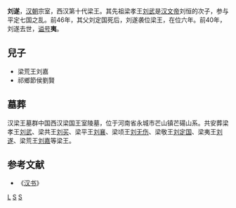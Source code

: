 '''刘遂'''{{BD||？|前40年||catIdx=L}}，[[汉朝|汉朝]]宗室，西汉第十代梁王。其先祖梁孝王[[刘武_(梁王)|刘武]]是[[汉文帝|汉文帝]]刘恒的次子，参与平定七国之乱。前46年，其父刘定国死后，刘遂袭位梁王，在位六年。前40年，刘遂去世，[[谥号|谥号]]'''夷'''。
==兒子==
*梁荒王刘嘉
*祁鄉節侯劉賢
==墓葬==
{{main|汉梁王墓群}}

汉梁王墓群中国西汉梁国王室陵墓，位于河南省永城市芒山镇芒碭山系。共安葬梁孝王[[刘武|刘武]]、梁共王[[刘买|刘买]]、梁平王[[刘襄|刘襄]]、梁顷王[[刘无伤|刘无伤]]、梁敬王[[劉定國_(梁王)|刘定国]]、梁夷王[[刘遂|刘遂]]、梁荒王[[刘嘉|刘嘉]]等梁王。

{{start box}}
{{s-before|[[刘定国_(梁王)|刘定国]]}}
{{s-title|[[西汉|西汉]]梁夷王|前46年—前40年}}
{{s-after|[[刘嘉_(梁王)|刘嘉]]}}
{{end box}}

==参考文献==
*《[[汉书|汉书]]》

{{漢朝人物小作品}}
[[Category:西汉诸侯王|L]]
[[Category:刘姓|S]]
[[Category:諡夷|S]]
